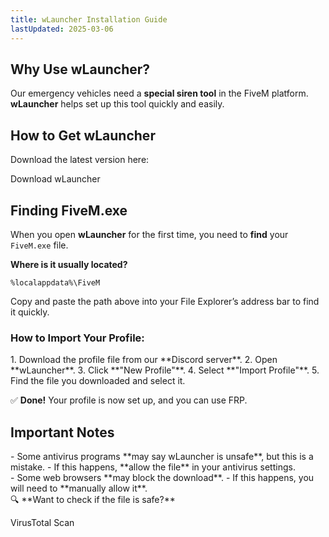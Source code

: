 ```yaml
---
title: wLauncher Installation Guide
lastUpdated: 2025-03-06
---
```



## Why Use wLauncher?  
Our emergency vehicles need a **special siren tool** in the FiveM platform.  
**wLauncher** helps set up this tool quickly and easily.  

## How to Get wLauncher  
Download the latest version here: 

<LinkButton href="https://github.com/WhitigolSoftware/wLauncher/releases/latest/download/wLauncher.exe">Download wLauncher</LinkButton>

## Finding FiveM.exe  
When you open **wLauncher** for the first time, you need to **find** your `FiveM.exe` file.  

**Where is it usually located?** 
```plaintext
%localappdata%\FiveM
```

<Aside type="tip">
Copy and paste the path above into your File Explorer’s address bar to find it quickly.
</Aside>

### How to Import Your Profile:
<Steps>
1. Download the profile file from our **Discord server**.  
2. Open **wLauncher**.  
3. Click **"New Profile"**.  
4. Select **"Import Profile"**.  
5. Find the file you downloaded and select it. 
</Steps>

✅ **Done!** Your profile is now set up, and you can use FRP.

## Important Notes

<Aside type="caution" title="Antivirus Warnings">
- Some antivirus programs **may say wLauncher is unsafe**, but this is a mistake.  
- If this happens, **allow the file** in your antivirus settings.
</Aside>

<Aside type="caution" title="Browser Warnings">
- Some web browsers **may block the download**.  
- If this happens, you will need to **manually allow it**. 
</Aside>

<Aside title="VirusTotal Scan">
🔍 **Want to check if the file is safe?**  

<LinkButton href="https://www.virustotal.com/gui/file/e332d0b37148bf86b45aaa0c2cddeec0f97ed9b4a506f5676aa6b78966d8ccae">VirusTotal Scan</LinkButton>
</Aside>
